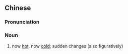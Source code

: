 {{also|忽冷忽热}}
==Chinese==
{{zh-forms|s=忽冷忽热}}

===Pronunciation===
{{zh-pron
|m=hūlěnghūrè
|c=fat1 laang5 fat1 jit6
|cat=n
}}

===Noun===
{{zh-noun}}

# now [[hot]], now [[cold]]; sudden changes (also figuratively)